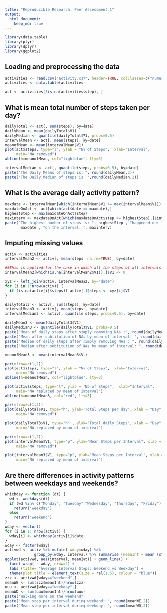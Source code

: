 ```yaml
---
title: "Reproducible Research: Peer Assessment 1"
output: 
  html_document:
    keep_md: true
---
```

```r
library(data.table)
library(plyr)
library(dplyr)
library(ggplot2)
```

## Loading and preprocessing the data
```r
activities <- read.csv("activity.csv", header=TRUE, colClasses=c("numeric", "Date", "numeric"))
activities <- data.table(activities)

act <- activities[!is.na(activities$step), ]
```
## What is mean total number of steps taken per day?

```r

dailyTotal <- act[, sum(steps), by=date]
dailyMean <- mean(dailyTotal$V1)
dailyMedian <- quantile(dailyTotal$V1, probs=0.5)
intervalMean <- act[, mean(steps), by=date]
meanofMean <- mean(intervalMean$V1)
plot(act$steps, type="l", ylab = "Nb of Steps",  xlab="Interval",
     main="NA removed")
abline(h=meanofMean, col="lightblue", lty=3)

intervalMedian <- act[, quantile(steps, probs=0.5), by=date]
paste("The Daily Means of steps is: ", round(dailyMean,2))
paste("The Daily Median of steps is: ",round(dailyMedian,2))
```
## What is the average daily activity pattern?
```r

maxdate <- intervalMean[which(intervalMean$V1 >= max(intervalMean$V1)),]$date
maxdateOnAct <- act[which(act$date == maxdate),]
highestStep <- max(maxdateOnAct$step)         
maxinterv <- maxdateOnAct[which(maxdateOnAct$step >= highestStep),]$interval
paste("The highest number of steps is: ", highestStep , "happened on: " ,
       maxdate , "on the interval: ", maxinterv)
```
## Imputing missing values
```r
activ <- activities
intervalMean2 <- activ[, mean(steps, na.rm=TRUE), by=date]

##This is applied for the case in which all the steps of all intervals are NA
intervalMean2[which(is.na(intervalMean2$V1)),]$V1 <- 0

xyz <- left_join(activ, intervalMean2, by="date")
for (i in 1:nrow(activ)) {
  if (is.na(activ[i]$steps)) activ[i]$steps <- xyz[i]$V1
}
```
```r
dailyTotal3 <- activ[, sum(steps), by=date]
intervalMean3 <- activ[, mean(steps), by=date]
intervalMedian3 <- activ[, quantile(steps, probs=0.5), by=date]

dailyMean3 <- mean(dailyTotal3$V1)
dailyMedian3 <- quantile(dailyTotal3$V1, probs=0.5)
paste("Mean of daily steps after simply removing NAs :", round(dailyMean,2))
paste("Mean after subtitution of NAs by mean of interval: ", round(dailyMean3,2))
paste("Median of daily steps after simply removing NAs : ", round(dailyMedian,2))
paste("Median after subtitution of NAs by mean of interval: ", round(dailyMedian3,2))

meanofMean3 <- mean(intervalMean3$V1)

par(mfrow=c(1,2))
plot(act$steps, type="l", ylab = "Nb of Steps",  xlab="Interval",
     main="NA removed")
abline(h=meanofMean, col="lightblue", lty=3)

plot(activ$steps, type="l", ylab = "Nb of Steps",  xlab="Interval",
     main="NA replaced by mean of interval")
abline(h=meanofMean3, col="red", lty=3)

par(mfrow=c(1,2))
plot(dailyTotal$V1, type="h", ylab="Total Steps per day", xlab = "Day",
     main="NA removed")

plot(dailyTotal3$V1, type="h" , ylab="Total daily Steps", xlab = "Day",
     main="NA replaced by mean of interval")

par(mfrow=c(1,2))
plot(intervalMean$V1, type="p", ylab="Mean Steps per Interval", xlab = "Day",
     main="NA removed")

plot(intervalMean3$V1, type="p", ylab="Mean Steps per Interval", xlab = "Day",
     main="NA replaced by mean of interval")
```

## Are there differences in activity patterns between weekdays and weekends?


```r
whichday <- function (dt) {
  wd <- weekdays(dt)
  if (wd %in% c("Monday", "Tuesday","Wednesday", "Thursday", "Friday"))
    return("weekday") 
  else
    return("weekend")
}
wday <- vector()
for (i in 1: nrow(activ)) {
  wday[i] <- whichday(activ[i]$date)
}
wday <- factor(wday)
activwd <- activ %>% mutate( wday=wday) %>%
             group_by(wday, interval) %>% summarise (meanInt = mean (steps))
ggplot(activwd, aes(interval, meanInt)) + geom_line() +
  facet_wrap( ~ wday, nrow=2) + 
  labs (title= "Average Interval Steps: Weekend vs Weekday") +
  theme(plot.title = element_text(size = rel(1.5), colour = "blue"))
zzz <- activwd[wday=="weekend",]
meanWE <- sum(zzz$meanInt)/nrow(zzz)
uuu <- activwd[wday=="weekday",]
meanWD <- sum(uuu$meanInt)/nrow(uuu)
paste("Walking more on the weekend")
paste("Mean step per interval during weekend: ", round(meanWE,2))
paste("Mean step per interval during weekday: ", round(meanWD,2))
```





